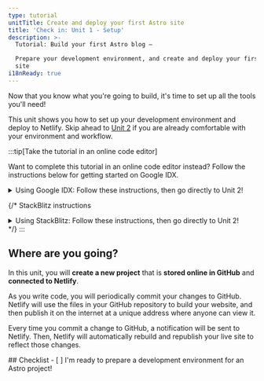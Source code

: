 ```yaml
---
type: tutorial
unitTitle: Create and deploy your first Astro site
title: 'Check in: Unit 1 - Setup'
description: >-
  Tutorial: Build your first Astro blog —

  Prepare your development environment, and create and deploy your first Astro
  site
i18nReady: true
---
```


Now that you know what you're going to build, it's time to set up all the tools you'll need! 

This unit shows you how to set up your development environment and deploy to Netlify. Skip ahead to [Unit 2](/vi/tutorial/2-pages/) if you are already comfortable with your environment and workflow.

:::tip[Take the tutorial in an online code editor]

Want to complete this tutorial in an online code editor instead? Follow the instructions below for getting started on Google IDX.

<details>
<summary>Using Google IDX: Follow these instructions, then go directly to Unit 2!</summary>

**Set up IDX**

<Steps>
1. Follow the external link to [open the "Empty Project" template in a new workspace on IDX](https://astro.new/minimal?on=idx).

2. Follow the prompt to log into your Google account if you are not already logged in.

3. Enter a name for your project if you want to change it from the default "Empty Project". Click **Create**.

4. Wait for the workspace to be created. This may take 30 - 60 seconds. If all goes well, you will see the Astro project loaded in an online code editor.

5. Wait for IDX to run two scripts: one to install Astro and another to start the development server. Note that you may briefly see a message that your workspace "couldn't find Astro" if your workspace loads before Astro has finished installing. This message can be ignored and cancelled if it does not clear itself. 
</Steps>

**Make a Change**

If all goes well, you should see the code for the file `src/pages/index.astro` opened in split screen with a live preview of the website. Follow the instruction to ["Write your first line of Astro"](/vi/tutorial/1-setup/3/) to make a change to this file.

**Create a GitHub Repository**

<Steps>
1. Navigate to the "Source Control" navigation item in the vertical menu bar, or open with <kbd>CTRL + SHIFT + G</kbd>. 

2. Select the option to Publish to GitHub. This will create a new repository in your GitHub account.
3. Follow the prompts to sign in to your GitHub account.
4. Once you are signed in, return to the IDX tab and you will be given the choice to name your new repository, and whether you want to create a private or public repository. You can choose any name and either kind of repository for this tutorial.
5. IDX will make an initial commit and publish to your new GitHub repo.
6. Going forward, whenever you have changes to be committed back to GitHub, the Source Control navigation icon will show a number. This is the number of files that have changed since your last commit. Navigating to this tab and performing two steps (commit and publish) will allow you to enter a commit message, and update your repository.
</Steps>

**Deploy your Site**

If you'd like to deploy to Netlify, and have a live published version of your site while you work, go ahead in Unit 1 to [Deploy your site to the web](/vi/tutorial/1-setup/5/).

Otherwise, skip to [Unit 2](/vi/tutorial/2-pages/) to start building with Astro!

</details>

{/* StackBlitz instructions 
<details>
<summary>Using StackBlitz: Follow these instructions, then go directly to Unit 2!</summary>

**Set up StackBlitz**

<Steps>
1. Follow the external link to [open the "Empty Project" template on StackBlitz](https://astro.new/minimal?on=stackblitz).

2. Click "Sign in" on the top right to log in using your GitHub credentials.

3. In the upper left of the StackBlitz editor window, click to "fork" the template (save to your own account dashboard).

4. Wait for the project to load, and you will see a live preview of the "Empty Project" starter.
</Steps>

**Make a Change**

In the file pane, you should see `src/pages/index.astro`. Click to open it, and follow [Write your first line of Astro](/vi/tutorial/1-setup/3/) to make a change to this file.

**Create a GitHub Repository**

<Steps>
1. Press the <kbd>Connect Repository</kbd> button at the top of your list of files, enter a new name for your repository, and click <kbd>Create repo & push</kbd>. 

2. When you have changes to be committed back to GitHub, a "Commit" button will appear at the top left of your workspace. Clicking on this will allow you to enter a commit message, and update your repository.
</Steps>

**Deploy your Site**

If you'd like to deploy to Netlify, and have a live published version of your site while you work, go ahead in Unit 1 to [Deploy your site to the web](/vi/tutorial/1-setup/5/).

Otherwise, skip to [Unit 2](/vi/tutorial/2-pages/) to start building with Astro!

</details>
*/}
:::

## Where are you going?

In this unit, you will **create a new project** that is **stored online in GitHub** and **connected to Netlify**. 

As you write code, you will periodically commit your changes to GitHub. Netlify will use the files in your GitHub repository to build your website, and then publish it on the internet at a unique address where anyone can view it.

Every time you commit a change to GitHub, a notification will be sent to Netlify. Then, Netlify will automatically rebuild and republish your live site to reflect those changes.



<Box icon="check-list">
## Checklist

<Checklist>
- [ ] I'm ready to prepare a development environment for an Astro project!
</Checklist>
</Box>

